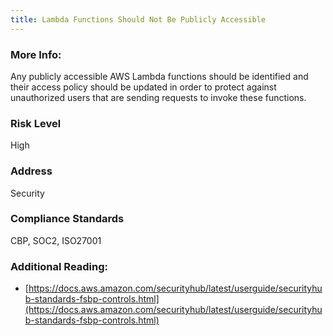 ```yaml
---
title: Lambda Functions Should Not Be Publicly Accessible
---
```


### More Info:

Any publicly accessible AWS Lambda functions should be identified and their access policy should be updated in order to protect against unauthorized users that are sending requests to invoke these functions.

### Risk Level

High

### Address

Security

### Compliance Standards

CBP, SOC2, ISO27001

### Additional Reading:

- [https://docs.aws.amazon.com/securityhub/latest/userguide/securityhub-standards-fsbp-controls.html](https://docs.aws.amazon.com/securityhub/latest/userguide/securityhub-standards-fsbp-controls.html)
